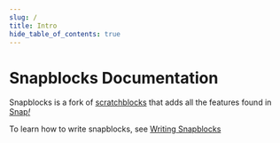 ```yaml
---
slug: /
title: Intro
hide_table_of_contents: true
---
```


# Snapblocks Documentation

Snapblocks is a fork of [scratchblocks](https://scratchblocks.github.io/) that adds all the features found in [Snap<i>!</i>](https://snap.berkeley.edu/)

To learn how to write snapblocks, see [Writing Snapblocks](/writing-snapblocks)
